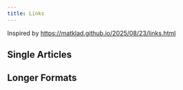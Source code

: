 ```yaml
---
title: Links
---
```



Inspired by https://matklad.github.io/2025/08/23/links.html


## Single Articles

<LinkCard
  title="Move Your Bugs to the Left"
  href="https://samwho.dev/blog/move-your-bugs-to-the-left/"
  description="Nobody wants to fix bugs under time pressure. This article explains how to catch bugs early i.e. moving them to the left."
/>
<LinkCard
  title="Choosing our Preferences"
  href="https://ometer.com/preferences.html"
  description="A classic in the GNOME community. Find out why we should be mindful when deciding what should be a preference and what should just be hard-coded."
/>
<LinkCard
  title="How Can You Not Be Romantic About Programming?"
  href="https://thorstenball.com/blog/2020/09/08/how-can-you-not-be-romantic-about-programming/"
  description='I have nothing to add to the title.'
/>
<LinkCard
  title="Visual Design Rules You Can Safely Follow Every Time"
  href="https://anthonyhobday.com/sideprojects/saferules/"
  description="Visual design doesn't come easy to me. Practice and re-reading this page before starting a project makes it much easier for me."
/>
<LinkCard
  title="Build Your Own React"
  href="https://pomb.us/build-your-own-react/"
  description="Ever wondered how React works behind the scenes? Here you'll learn how do build your own React in ~300 lines of code."
/>
<LinkCard
  title="Fine-Grained Reactivity With Signals"
  href="https://docs.solidjs.com/advanced-concepts/fine-grained-reactivity"
  description="Apart from React, most modern web frameworks moved to signals in order to achieve fine-grained reactivity. This SolidJS article will give you a good mental model for how this works behind the scenes."
/>
<LinkCard
  title="Teach Yourself Computer Science"
  href="https://teachyourselfcs.com/"
  description=""
/>
<LinkCard
  title="Names Should Be Cute, Not Descriptive"
  href="https://ntietz.com/blog/name-your-projects-cutesy-things/"
  description=""
/>
<LinkCard
  title="Left to Right Programming"
  href="https://graic.net/p/left-to-right-programming"
  description=""
/>
<LinkCard
  title="The Power of Being New: A Proven Recipe for High Impact"
  href="https://hazelweakly.me/blog/the-power-of-being-new--a-proven-recipe-for-high-impact/"
  description=""
/>

## Longer Formats

<LinkCard
  title="Crafting Interpreters"
  href="https://www.craftinginterpreters.com/contents.html"
  description=""
/>
<LinkCard
  title="Bartosz Ciechanowski"
  href="https://ciechanow.ski/archives/"
  description=""
/>
<LinkCard
  title="The Feynman Lectures on Physics"
  href="https://www.feynmanlectures.caltech.edu/"
  description=""
/>
<LinkCard
  title="Fundamentals of Data Visualization"
  href="https://clauswilke.com/dataviz/"
  description=""
/>
<LinkCard
  title="PhD Thesis by Eelco Dolstra -- Creator of Nix"
  href="https://edolstra.github.io/pubs/phd-thesis.pdf"
  description=""
/>
